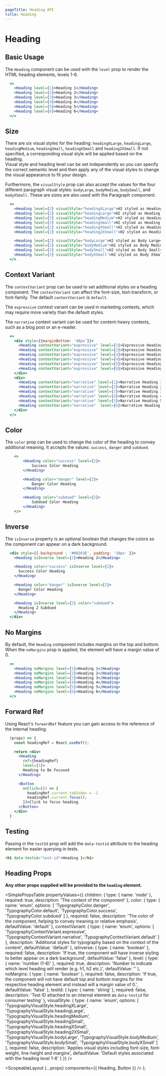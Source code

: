 ```yaml
---
pageTitle: Heading API
title: Heading
---
```



# Heading

## Basic Usage

The `Heading` component can be used with the `level` prop to render the HTML heading elements, levels 1-6.

```.jsx
  <>
    <Heading level={1}>Heading 1</Heading>
    <Heading level={2}>Heading 2</Heading>
    <Heading level={3}>Heading 3</Heading>
    <Heading level={4}>Heading 4</Heading>
    <Heading level={5}>Heading 5</Heading>
    <Heading level={6}>Heading 6</Heading>
  </>
```

## Size

There are six visual styles for the heading: `headingXLarge`, `headingLarge`, `headingMedium`, `headingSmall`, `headingXSmall` and `heading2XSmall`. If not specified, a corresponding visual style will be applied based on the heading.  
Visual style and heading level can be set independently so you can specify the correct semantic level and then apply any of the visual styles to change the visual appearance to fit your design.

Furthermore, the `visualStyle` prop can also accept the values for the four different paragraph visual styles: `bodyLarge`, `bodyMedium`, `bodySmall`, and `bodyXSmall`. These are sizes are also used with the <Link to="/api/paragraph">Paragraph</Link> component.

```.jsx
  <>
    <Heading level={2} visualStyle="headingXLarge">H2 styled as Heading XLarge</Heading>
    <Heading level={2} visualStyle="headingLarge">H2 styled as Heading Large</Heading>
    <Heading level={2} visualStyle="headingMedium">H2 styled as Heading Medium</Heading>
    <Heading level={2} visualStyle="headingSmall">H2 styled as Heading Small</Heading>
    <Heading level={2} visualStyle="headingXSmall">H2 styled as Heading XSmall</Heading>
    <Heading level={2} visualStyle="heading2XSmall">H2 styled as Heading 2XSmall</Heading>

    <Heading level={2} visualStyle="bodyLarge">H2 styled as Body Large</Heading>
    <Heading level={2} visualStyle="bodyMedium">H2 styled as Body Medium</Heading>
    <Heading level={2} visualStyle="bodySmall">H2 styled as Body Small</Heading>
    <Heading level={2} visualStyle="bodyXSmall">H2 styled as Body XSmall</Heading>
  </>
```

## Context Variant

The `contextVariant` prop can be used to set additional styles on a heading component. The `contextVariant` can affect the font-size, text-transform, or font-family. The default `contextVariant` is `default`.

The `expressive` context variant can be used in marketing contexts, which may require more variety than the default styles.

The `narrative` context variant can be used for content-heavy contexts, such as a blog post or an e-reader.

```.jsx
  <>
    <div style={{marginBottom: '40px'}}>
      <Heading contextVariant="expressive" level={1}>Expressive Heading 1</Heading>
      <Heading contextVariant="expressive" level={2}>Expressive Heading 2</Heading>
      <Heading contextVariant="expressive" level={3}>Expressive Heading 3</Heading>
      <Heading contextVariant="expressive" level={4}>Expressive Heading 4</Heading>
      <Heading contextVariant="expressive" level={5}>Expressive Heading 5</Heading>
      <Heading contextVariant="expressive" level={6}>Expressive Heading 6</Heading>
    </div>
    <div>
      <Heading contextVariant="narrative" level={1}>Narrative Heading 1</Heading>
      <Heading contextVariant="narrative" level={2}>Narrative Heading 2</Heading>
      <Heading contextVariant="narrative" level={3}>Narrative Heading 3</Heading>
      <Heading contextVariant="narrative" level={4}>Narrative Heading 4</Heading>
      <Heading contextVariant="narrative" level={5}>Narrative Heading 5</Heading>
      <Heading contextVariant="narrative"  level={6}>Narrative Heading 6</Heading>
    </div>
  </>
```

## Color

The `color` prop can be used to change the color of the heading to convey additional meaning. It accepts the values: `success`, `danger` and `subdued`.

```.jsx
    <>
        <Heading color="success" level={2}>
            Success Color Heading
        </Heading>

        <Heading color="danger" level={2}>
            Danger Color Heading
        </Heading>

        <Heading color="subdued" level={2}>
            Subdued Color Heading
        </Heading>
    </>
```

## Inverse

The `isInverse` property is an optional boolean that changes the colors so the component can appear on a dark background.

```.jsx
  <div style={{ background : '#00263E', padding: '10px' }}>
    <Heading isInverse level={2}>Heading 2</Heading>

    <Heading color="success" isInverse level={2}>
      Success Color Heading
    </Heading>

    <Heading color="danger" isInverse level={2}>
      Danger Color Heading
    </Heading>

    <Heading isInverse level={2} color="subdued">
      Heading 2 Subdued
    </Heading>
  </div>
```

## No Margins

By default, the `Heading` component includes margins on the top and bottom. When the `noMargins` prop is applied, the element will have a margin value of 0.

```.jsx
  <>
    <Heading noMargins level={1}>Heading 1</Heading>
    <Heading noMargins level={2}>Heading 2</Heading>
    <Heading noMargins level={3}>Heading 3</Heading>
    <Heading noMargins level={4}>Heading 4</Heading>
    <Heading noMargins level={5}>Heading 5</Heading>
    <Heading noMargins level={6}>Heading 6</Heading>
  </>
```

## Forward Ref

Using React's `forwardRef` feature you can gain access to the reference of the internal heading.

```.jsx
  (props) => {
    const headingRef = React.useRef();

    return <div>
      <Heading
        ref={headingRef}
        level={1}>
        Heading to Be Focused
      </Heading>

      <Button
        onClick={() => {
          headingRef.current.tabIndex = -1
          headingRef.current.focus();
        }}>Click to focus heading
      </Button>
    </div>
  }
```

## Testing

Passing in the `testId` prop will add the `data-testid` attribute to the heading element for easier querying in tests.

```html
<h1 data-testid="test-id">Heading 1</h1>
```

## Heading Props

**Any other props supplied will be provided to the `heading` element.**

<SimplePropsTable
  propertyValues={{
    children: {
      type: {
        name: 'node'
      },
      required: true,
      description: 'The content of the component'
    },
    color: {
      type: {
        name: 'enum',
        options: [
          'TypographyColor.danger',
          'TypographyColor.default',
          'TypographyColor.success',
          'TypographyColor.subdued'
        ]
      },
      required: false,
      description:
        'The color of the component, helping to convey meaning or relative emphasis',
      defaultValue: 'default'
    },
    contextVariant: {
      type: {
        name: 'enum',
        options: [
          'TypographyContextVariant.expressive',
          'TypographyContextVariant.narrative',
          'TypographyContextVariant.default'
        ]
      },
      description:
        'Additional styles for typography based on the context of the content',
      defaultValue: 'default'
    },
    isInverse: {
      type: {
        name: 'boolean'
      },
      required: false,
      description:
        'If true, the component will have inverse styling to better appear on a dark background',
      defaultValue: 'false'
    },
    level: {
      type: {
        name: 'number (1-6)'
      },
      required: true,
      description:
        'Number to indicate which level heading will render (e.g. h1, h2 etc.)',
      defaultValue: ''
    },
    noMargins: {
      type: {
        name: 'boolean'
      },
      required: false,
      description:
        'If true, the component will not have default top and bottom margins for the respective heading element and instead will a margin value of 0.',
      defaultValue: 'false'
    },
    testId: {
      type: {
        name: 'string'
      },
      required: false,
      description:
        'Test ID attached to an internal element as `data-testid` for consumer testing'
    },
    visualStyle: {
      type: {
        name: 'enum',
        options: [
          'TypographyVisualStyle.headingXLarge',
          'TypographyVisualStyle.headingLarge',
          'TypographyVisualStyle.headingMedium',
          'TypographyVisualStyle.headingSmall',
          'TypographyVisualStyle.headingXSmall',
          'TypographyVisualStyle.heading2XSmall',
          'TypographyVisualStyle.bodyLarge',
          'TypographyVisualStyle.bodyMedium',
          'TypographyVisualStyle.bodySmall',
          'TypographyVisualStyle.bodyXSmall'
        ]
      },
      required: false,
      description:
        'Applies visual styles including font-size, font-weight, line-height and margins',
      defaultValue: 'Default styles associated with the heading level 1-6'
    }
  }}
/>

  <ScopeableLayout {...props} components={{ Heading, Button }} />
);
